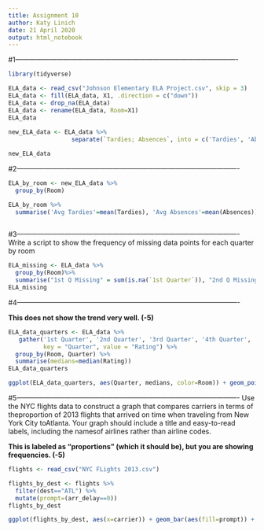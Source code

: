 ---
title: Assignment 10
author: Katy Linich
date: 21 April 2020
output: html_notebook
---

#1-------------------------------------------------------------------------------------------------
```{r}
library(tidyverse)
```
```{r}
ELA_data <- read_csv("Johnson Elementary ELA Project.csv", skip = 3)
ELA_data <- fill(ELA_data, X1, .direction = c("down"))
ELA_data <- drop_na(ELA_data)
ELA_data <- rename(ELA_data, Room=X1)
ELA_data
                     
new_ELA_data <- ELA_data %>%
                  separate(`Tardies; Absences`, into = c('Tardies', 'Absences'), convert = TRUE)

new_ELA_data
```

#2-------------------------------------------------------------------------------------------------

```{r}
ELA_by_room <- new_ELA_data %>%
  group_by(Room)

ELA_by_room %>%
  summarise('Avg Tardies'=mean(Tardies), 'Avg Absences'=mean(Absences))
  
```

#3-------------------------------------------------------------------------------------------------
Write a script to show the frequency of missing data points for each quarter by room

```{r}
ELA_missing <- ELA_data %>%
  group_by(Room)%>%
  summarise("1st Q Missing" = sum(is.na(`1st Quarter`)), "2nd Q Missing"=sum(is.na(`2nd Quarter`)), "3rd Q Missing"=sum(is.na(`3rd Quarter`)),"4th Q Missing"=sum(is.na(`4th Quarter`)))
ELA_missing
```

#4-------------------------------------------------------------------------------------------------

**This does not show the trend very well. (-5)**

```{r}
ELA_data_quarters <- ELA_data %>%
   gather('1st Quarter', '2nd Quarter', '3rd Quarter', '4th Quarter', 
          key = "Quarter", value = "Rating") %>%
  group_by(Room, Quarter) %>%
  summarise(medians=median(Rating))
ELA_data_quarters

ggplot(ELA_data_quarters, aes(Quarter, medians, color=Room)) + geom_point()

```

#5-------------------------------------------------------------------------------------------------
Use the NYC flights data to construct a graph that compares carriers in terms of theproportion of 2013 flights that arrived on time when traveling from New York City toAtlanta. Your graph should include a title and easy-to-read labels, including the namesof airlines rather than airline codes. 

**This is labeled as "proportions" (which it should be), but you are showing frequencies. (-5)**

```{r}
flights <- read_csv("NYC FLights 2013.csv")

flights_by_dest <- flights %>%
  filter(dest=="ATL") %>%
  mutate(prompt=(arr_delay==0))
flights_by_dest

ggplot(flights_by_dest, aes(x=carrier)) + geom_bar(aes(fill=prompt)) + scale_x_discrete(labels= c("9E"="Endeavor Air","DL"="Delta", "EV"="ExpressJet", "FL"="AirTran", "MQ"="Envoy Air", "UA"="United Airlines", "WN"="Southwest"), name= c("Airline")) + labs(title= "Proportion of On Time Flights From NYC to Atlanta in 2013") + scale_fill_discrete(labels=c("Late", "On Time"))
  
```


